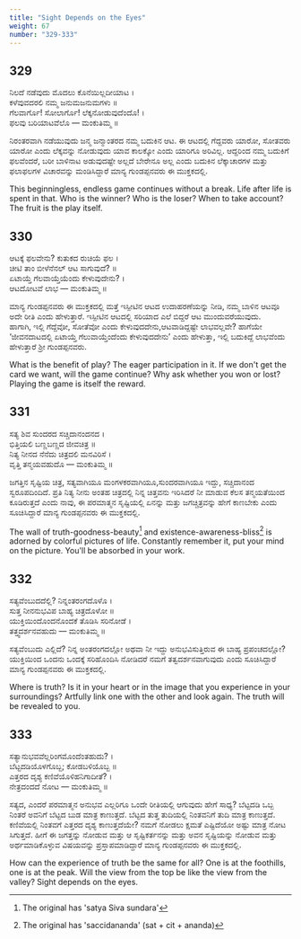 ```yaml
---
title: "Sight Depends on the Eyes"
weight: 67
number: "329-333"
---
```


## 329

ನಿಲದೆ ನಡೆವುದು ಮೊದಲು ಕೊನೆಯಿಲ್ಲದೀಯಾಟ ।  
ಕಳೆವುವದರಲಿ ನಮ್ಮ ಜನುಮಜನುಮಗಳು ॥  
ಗೆಲವಾರ್ಗೊ! ಸೋಲಾರ್ಗೊ! ಲೆಕ್ಕನೋಡುವುದೆಂದೊ! ।  
ಫಲವು ಬರಿಯಾಟವೆಲೊ — ಮಂಕುತಿಮ್ಮ ॥

ನಿರಂತರವಾಗಿ ನಡೆಯುವುದು ಜನ್ಮ ಜನ್ಮಾಂತರದ ನಮ್ಮ ಬದುಕಿನ ಆಟ. ಈ ಆಟದಲ್ಲಿ ಗೆದ್ದವರು ಯಾರೋ, ಸೋತವರು ಯಾರೋ ಎಂದು ಲೆಕ್ಕವನ್ನು ನೋಡುವುದು ಯಾವ ಕಾಲಕ್ಕೋ ಎಂದು ಯಾರಿಗೂ ಅರಿವಿಲ್ಲ. ಆದ್ದರಿಂದ ನಮ್ಮ ಬದುಕಿಗೆ ಫಲವೆಂದರೆ, ಬರೀ ಬಾಳಿನಾಟ ಅಡುವುದಷ್ಟೇ ಅಲ್ಲದೆ ಬೇರೇನೂ ಅಲ್ಲ ಎಂದು ಬದುಕಿನ ಲೆಕ್ಕಾಚಾರಗಳ ಮತ್ತು ಫಲಾಫಲಗಳ ವಿಚಾರವನ್ನು ಮಂಡಿಸಿದ್ದಾರೆ ಮಾನ್ಯ ಗುಂಡಪ್ಪನವರು ಈ ಮುಕ್ತಕದಲ್ಲಿ.

This beginningless, endless game continues without a break. Life after life is spent in that. Who is the winner? Who is the loser? When to take account? The fruit is the play itself.

## 330

ಆಟಕ್ಕೆ ಫಲವೇನು? ಕುತುಕದ ರುಚಿಯೆ ಫಲ ।  
ಚೀಟಿ ತಾಂ ಬೀಳೆನೆನಲ್ ಆಟ ಸಾಗುವುದೆ? ॥  
ಏಟಾಯ್ತೆ ಗೆಲವಾಯ್ತೆಯೆಂದು ಕೇಳುವುದೇನು? ।  
ಆಟದೋಟವೆ ಲಾಭ — ಮಂಕುತಿಮ್ಮ ॥

ಮಾನ್ಯ ಗುಂಡಪ್ಪನವರು ಈ ಮುಕ್ತಕದಲ್ಲಿ ಮತ್ತೆ ಇಸ್ಪೀಟಿನ ಆಟದ ಉದಾಹರಣೆಯನ್ನು ನೀಡಿ, ನಮ್ಮ ಬಾಳಿನ ಆಟವೂ ಅದೇ ರೀತಿ ಎಂದು ಹೇಳುತ್ತಾರೆ. ಇಸ್ಪೀಟಿನ ಆಟದಲ್ಲಿ ಸರಿಯಾದ ಎಲೆ ಬಿದ್ದರೆ ಆಟ ಮುಂದುವರೆಯುವುದು.  
 ಹಾಗಾಗಿ, ಇಲ್ಲಿ ಗೆದ್ದೆವೋ, ಸೋತೆವೋ ಎಂದು ಕೇಳುವುದದೇನು,ಆಟವಾಡಿದ್ದಷ್ಟೇ ಲಾಭವಲ್ಲವೇ? ಹಾಗೆಯೇ ‘ಜೀವನದಾಟದಲ್ಲಿ ಏಟಾಯ್ತೆ ಗೆಲುವಾಯ್ತೆಂದೆಂದು ಕೇಳುವುದದೇನು’ ಎಂದು ಹೇಳುತ್ತಾ, ಇಲ್ಲಿ ಬದುಕಿದ್ದೆ ಲಾಭವೆಂದು ಹೇಳುತ್ತಾರೆ ಶ್ರೀ ಗುಂಡಪ್ಪನವರು.

What is the benefit of play? The eager participation in it. If we don't get the card we want, will the game continue? Why ask whether you won or lost? Playing the game is itself the reward.

## 331

ಸತ್ಯ ಶಿವ ಸುಂದರದ ಸಚ್ಚಿದಾನಂದನದ ।  
ಭಿತ್ತಿಯಲಿ ಬಣ್ಣಬಣ್ಣದ ಜೀವಚಿತ್ರ ॥  
ನಿತ್ಯ ನೀನದ ನೆನೆದು ಚಿತ್ರದಲಿ ಮನವಿರಿಸೆ ।  
ವೃತ್ತಿ ತನ್ಮಯವಹುದೊ — ಮಂಕುತಿಮ್ಮ ॥

ಜಗತ್ತಿನ ಸೃಷ್ಟಿಯ ಚಿತ್ರ, ಸತ್ಯವಾಗಿಯೂ ಮಂಗಳಕರವಾಗಿಯೂ,ಸುಂದರವಾಗಿಯೂ ಇದ್ದು, ಸಚ್ಚಿದಾನಂದ ಸ್ವರೂಪದಿಂದಿದೆ. ಪ್ರತಿ ನಿತ್ಯ ನೀನು ಅಂತಹ ಚಿತ್ರದಲ್ಲಿ ನಿನ್ನ ಚಿತ್ತವನು ಇರಿಸಿದರೆ ನೀ ಮಾಡುವ ಕೆಲಸ ತನ್ಮಯತೆಯಿಂದ ಕೂಡಿರುತ್ತದೆ ಎಂದು ನಾವು, ಈ ಪರಮಾತ್ಮನ ಸೃಷ್ಟಿಯಲ್ಲಿ ಏನನ್ನು ಮತ್ತು ಜಗಚ್ಚಿತ್ರವನ್ನು ಹೇಗೆ ಕಾಣಬೇಕು ಎಂದು ಸೂಚಿಸಿದ್ದಾರೆ ಮಾನ್ಯ ಗುಂಡಪ್ಪನವರು ಈ ಮುಕ್ತಕದಲ್ಲಿ.

The wall of truth-goodness-beauty[^118] and existence-awareness-bliss[^119] is adorned by colorful pictures of life. Constantly remember it, put your mind on the picture. You'll be absorbed in your work.

## 332

ಸತ್ಯವೆಂಬುದದೆಲ್ಲಿ? ನಿನ್ನಂತರಂಗದೊಳೊ ।  
ಸುತ್ತ ನೀನನುಭವಿಪ ಬಾಹ್ಯ ಚಿತ್ರದೊಳೋ ॥  
ಯುಕ್ತಿಯಿಂದೊಂದನೊಂದಕೆ ತೊಡಿಸಿ ಸರಿನೋಡೆ ।  
ತತ್ತ್ವದರ್ಶನವಹುದು — ಮಂಕುತಿಮ್ಮ ॥

ಸತ್ಯವೆಂಬುದು ಎಲ್ಲಿದೆ? ನಿನ್ನ ಅಂತರಂಗದಲ್ಲೋ ಅಥವಾ ನೀ ಇದ್ದು ಅನುಭವಿಸುತ್ತಿರುವ ಈ ಬಾಹ್ಯ ಪ್ರಪಂಚದಲ್ಲೋ? ಯುಕ್ತಿಯಿಂದ ಒಂದನು ಒಂದಕ್ಕೆ ಸರಿಹೊಂದಿಸಿ ನೋಡಿದರೆ ನಮಗೆ ತತ್ವದರ್ಶನವಾಗುವುದು ಎಂದು ಸೂಚಿಸಿದ್ದಾರೆ ಮಾನ್ಯ ಗುಂಡಪ್ಪನವರು ಈ ಮುಕ್ತಕದಲ್ಲಿ.

Where is truth? Is it in your heart or in the image that you experience in your surroundings? Artfully link one with the other and look again. The truth will be revealed to you.

## 333

ಸತ್ಯಾನುಭವವೆಲ್ಲರಿಂಗಮೊಂದೆಂತಹುದು? ।  
ಬೆಟ್ಟದಡಿಯೊಳಗೊಬ್ಬ; ಕೋಡಬಳಿಯೊಬ್ಬ ॥  
ಎತ್ತರದ ದೃಶ್ಯ ಕಣಿವೆಯೊಳಿಹನಿಗಾದೀತೆ? ।  
ನೇತ್ರದಂದದೆ ನೋಟ — ಮಂಕುತಿಮ್ಮ ॥

ಸತ್ಯದ, ಎಂದರೆ ಪರಮಾತ್ಮನ ಅನುಭವ ಎಲ್ಲರಿಗೂ ಒಂದೇ ರೀತಿಯಲ್ಲಿ ಆಗುವುದು ಹೇಗೆ ಸಾಧ್ಯ? ಬೆಟ್ಟದಡಿ ಒಬ್ಬ ನಿಂತರೆ ಅವನಿಗೆ ಬೆಟ್ಟದ ಬುಡ ಮಾತ್ರ ಕಾಣುತ್ತದೆ. ಬೆಟ್ಟದ ತುತ್ತ ತುದಿಯಲ್ಲಿ ನಿಂತವನಿಗೆ ತುದಿ ಮಾತ್ರ ಕಾಣುತ್ತದೆ. ಕಣಿವೆಯಲ್ಲಿ ನಿಂತವಗೆ ಎತ್ತರದ ದೃಶ್ಯ ಕಾಣುತ್ತದೆಯೇ? ನಮಗೆ ನೋಡಲು ಕ್ಷಮತೆ ಎಷ್ಟಿದೆಯೋ ಅಷ್ಟು ಮಾತ್ರ ನೋಟ ಸಿಗುತ್ತದೆ. ಹೀಗೆ ಈ ಜಗತ್ತನ್ನು ನೋಡುವ ಮತ್ತು ಆ ಸೃಷ್ಟಿಕರ್ತನನ್ನು ಮತ್ತು ಅವನ ಸೃಷ್ಟಿಯನ್ನು ನೋಡುವ ಮತ್ತು ಅರ್ಥಮಾಡಿಕೊಳ್ಳುವ ವಿಷಯವನ್ನು ಪ್ರಸ್ತಾಪಮಾಡಿದ್ದಾರೆ ಮಾನ್ಯ ಗುಂಡಪ್ಪನವರು ಈ ಮುಕ್ತಕದಲ್ಲಿ.

How can the experience of truth be the same for all? One is at the foothills, one is at the peak. Will the view from the top be like the view from the valley? Sight depends on the eyes.

[^118]: The original has 'satya Siva sundara'
[^119]: The original has 'saccidananda' (sat + cit + ananda)
